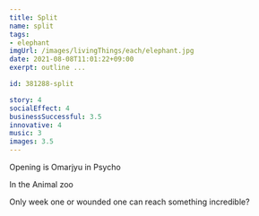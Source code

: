 ```yaml
---
title: Split
name: split
tags: 
- elephant 
imgUrl: /images/livingThings/each/elephant.jpg
date: 2021-08-08T11:01:22+09:00
exerpt: outline ...

id: 381288-split

story: 4
socialEffect: 4
businessSuccessful: 3.5
innovative: 4
music: 3
images: 3.5
---
```



Opening is Omarjyu in Psycho

In the Animal zoo

Only week one or wounded one can reach something incredible?
